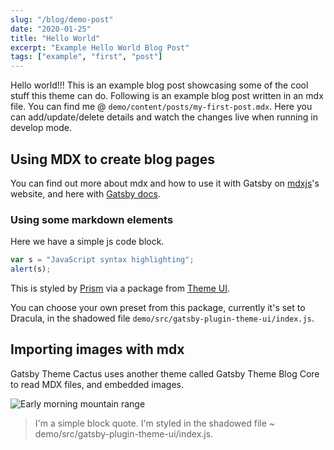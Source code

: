 ```yaml
---
slug: "/blog/demo-post"
date: "2020-01-25"
title: "Hello World"
excerpt: "Example Hello World Blog Post"
tags: ["example", "first", "post"]
---
```


Hello world!!! This is an example blog post showcasing some of the cool stuff this theme can do. Following is an example blog post written in an mdx file. You can find me @ `demo/content/posts/my-first-post.mdx`. Here you can add/update/delete details and watch the changes live when running in develop mode.

## Using MDX to create blog pages

You can find out more about mdx and how to use it with Gatsby on <Underline themeColor="text" hoverThemeColor="secondary">[mdxjs](https://mdxjs.com/getting-started "MDX JS getting started")</Underline>'s website, and here with <Underline themeColor="text" hoverThemeColor="secondary">[Gatsby docs](https://www.gatsbyjs.org/docs/mdx/ "Gatsby docs on mdx")</Underline>.

### Using some markdown elements

Here we have a simple js code block.

```javascript
var s = "JavaScript syntax highlighting";
alert(s);
```

This is styled by <Underline themeColor="text" hoverThemeColor="secondary">[Prism](https://prismjs.com/ "Prism website")</Underline> via a package from <Underline themeColor="text" hoverThemeColor="secondary">[Theme UI](https://theme-ui.com/packages/prism "Theme UI prism package")</Underline>.

You can choose your own preset from this package, currently it's set to Dracula, in the shadowed file `demo/src/gatsby-plugin-theme-ui/index.js`.

## Importing images with mdx

Gatsby Theme Cactus uses another theme called Gatsby Theme Blog Core to read MDX files, and embedded images.

![Early morning mountain range](../assets/landscape.jpg "Mountain range")

> I'm a simple block quote.
> I'm styled in the shadowed file ~ demo/src/gatsby-plugin-theme-ui/index.js.
